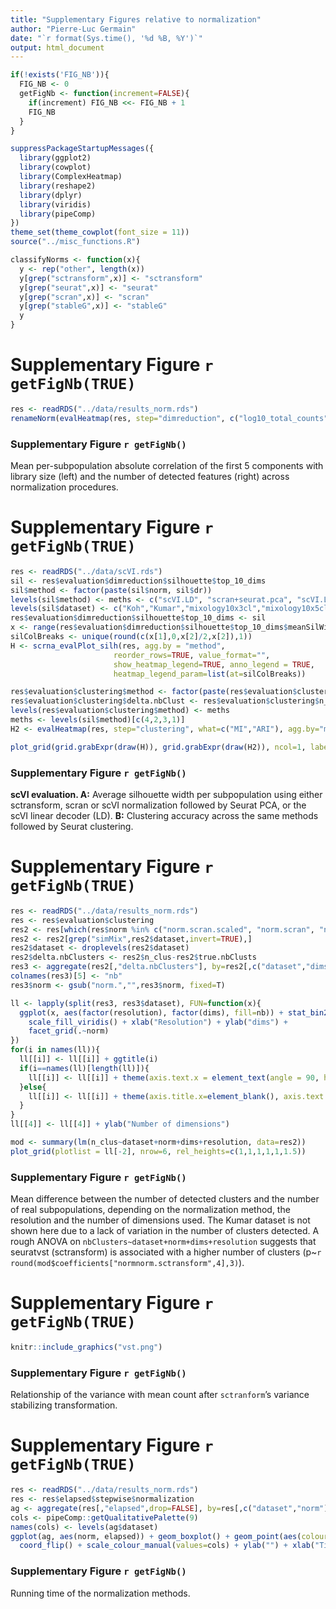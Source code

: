 ```yaml
---
title: "Supplementary Figures relative to normalization"
author: "Pierre-Luc Germain"
date: "`r format(Sys.time(), '%d %B, %Y')`"
output: html_document
---
```


```r
if(!exists('FIG_NB')){
  FIG_NB <- 0
  getFigNb <- function(increment=FALSE){
    if(increment) FIG_NB <<- FIG_NB + 1
    FIG_NB
  }
}
```

```r
suppressPackageStartupMessages({
  library(ggplot2)
  library(cowplot)
  library(ComplexHeatmap)
  library(reshape2)
  library(dplyr)
  library(viridis)
  library(pipeComp)
})
theme_set(theme_cowplot(font_size = 11))
source("../misc_functions.R")

classifyNorms <- function(x){
  y <- rep("other", length(x))
  y[grep("sctransform",x)] <- "sctransform"
  y[grep("seurat",x)] <- "seurat"
  y[grep("scran",x)] <- "scran"
  y[grep("stableG",x)] <- "stableG"
  y
}
```



# Supplementary Figure `r getFigNb(TRUE)`

```r
res <- readRDS("../data/results_norm.rds")
renameNorm(evalHeatmap(res, step="dimreduction", c("log10_total_counts","log10_total_features"), what2="meanAbsCorr.covariate2", agg.by = "norm", anno_legend=FALSE, row_split=classifyNorms(norm)))
```

### Supplementary Figure `r getFigNb()`
Mean per-subpopulation absolute correlation of the first 5 components with library size (left) and the number of detected features (right) across normalization procedures.

\newpage

# Supplementary Figure `r getFigNb(TRUE)`

```r
res <- readRDS("../data/scVI.rds")
sil <- res$evaluation$dimreduction$silhouette$top_10_dims
sil$method <- factor(paste(sil$norm, sil$dr))
levels(sil$method) <- meths <- c("scVI.LD", "scran+seurat.pca", "scVI.LD", "scVI+seurat.pca","scVI.LD","sctransform")
levels(sil$dataset) <- c("Koh","Kumar","mixology10x3cl","mixology10x5cl","simMix1","simMix2","Zhengmix4eq","Zhengmix4uneq","Zhengmix8eq")
res$evaluation$dimreduction$silhouette$top_10_dims <- sil
x <- range(res$evaluation$dimreduction$silhouette$top_10_dims$meanSilWidth)
silColBreaks <- unique(round(c(x[1],0,x[2]/2,x[2]),1))
H <- scrna_evalPlot_silh(res, agg.by = "method", 
                       reorder_rows=TRUE, value_format="", 
                       show_heatmap_legend=TRUE, anno_legend = TRUE, 
                       heatmap_legend_param=list(at=silColBreaks))

res$evaluation$clustering$method <- factor(paste(res$evaluation$clustering$norm, res$evaluation$clustering$dr))
res$evaluation$clustering$delta.nbClust <- res$evaluation$clustering$n_clus-res$evaluation$clustering$true.nbClusts
levels(res$evaluation$clustering$method) <- meths
meths <- levels(sil$method)[c(4,2,3,1)]
H2 <- evalHeatmap(res, step="clustering", what=c("MI","ARI"), agg.by="method", anno_legend=FALSE, reorder_rows=meths ) + evalHeatmap(res, step="clustering", what="ARI", agg.by="method", anno_legend=FALSE, reorder_rows=meths, filterExpr = n_clus==true.nbClusts, name="ARI at true k", title="ARI at true k" )

```

```r
plot_grid(grid.grabExpr(draw(H)), grid.grabExpr(draw(H2)), ncol=1, labels = LETTERS[1:2])
```

### Supplementary Figure `r getFigNb()`

**scVI evaluation. A:** Average silhouette width per subpopulation using either sctransform, scran or scVI normalization followed by Seurat PCA, or the scVI linear decoder (LD). **B:** Clustering accuracy across the same methods followed by Seurat clustering.

\newpage


# Supplementary Figure `r getFigNb(TRUE)`

```r
res <- readRDS("../data/results_norm.rds")
res <- res$evaluation$clustering
res2 <- res[which(res$norm %in% c("norm.scran.scaled", "norm.scran", "norm.seurat", "norm.sctransform", "norm.stableGsum") & res$resolution<4),]
res2 <- res2[grep("simMix",res2$dataset,invert=TRUE),]
res2$dataset <- droplevels(res2$dataset)
res2$delta.nbClusters <- res2$n_clus-res2$true.nbClusts
res3 <- aggregate(res2[,"delta.nbClusters"], by=res2[,c("dataset","dims","resolution","norm")], FUN=mean)
colnames(res3)[5] <- "nb"
res3$norm <- gsub("norm.","",res3$norm, fixed=T)

ll <- lapply(split(res3, res3$dataset), FUN=function(x){
  ggplot(x, aes(factor(resolution), factor(dims), fill=nb)) + stat_bin2d() + 
    scale_fill_viridis() + xlab("Resolution") + ylab("dims") +
    facet_grid(.~norm)
})
for(i in names(ll)){
  ll[[i]] <- ll[[i]] + ggtitle(i)
  if(i==names(ll)[length(ll)]){
    ll[[i]] <- ll[[i]] + theme(axis.text.x = element_text(angle = 90, hjust = 1))
  }else{
    ll[[i]] <- ll[[i]] + theme(axis.title.x=element_blank(), axis.text.x=element_blank(), axis.ticks.x=element_blank())
  }
}
ll[[4]] <- ll[[4]] + ylab("Number of dimensions")

mod <- summary(lm(n_clus~dataset+norm+dims+resolution, data=res2))
plot_grid(plotlist = ll[-2], nrow=6, rel_heights=c(1,1,1,1,1,1.5))
```

### Supplementary Figure `r getFigNb()`
Mean difference between the number of detected clusters and the number of real subpopulations, depending on the normalization method, the resolution and the number of dimensions used. The Kumar dataset is not shown here due to a lack of variation in the number of clusters detected. A rough ANOVA on `nbClusters~dataset+norm+dims+resolution` suggests that seuratvst (sctransform) is associated with a higher number of clusters (p~`r round(mod$coefficients["normnorm.sctransform",4],3)`).

\newpage 

# Supplementary Figure `r getFigNb(TRUE)`

```r
knitr::include_graphics("vst.png")
```

### Supplementary Figure `r getFigNb()`
Relationship of the variance with mean count after `sctranform`'s variance stabilizing transformation.

\newpage

# Supplementary Figure `r getFigNb(TRUE)`

```r
res <- readRDS("../data/results_norm.rds")
res <- res$elapsed$stepwise$normalization
ag <- aggregate(res[,"elapsed",drop=FALSE], by=res[,c("dataset","norm")], FUN=mean)
cols <- pipeComp::getQualitativePalette(9)
names(cols) <- levels(ag$dataset)
ggplot(ag, aes(norm, elapsed)) + geom_boxplot() + geom_point(aes(colour=dataset)) + 
  coord_flip() + scale_colour_manual(values=cols) + ylab("") + xlab("Time (s)")
```

### Supplementary Figure `r getFigNb()`
Running time of the normalization methods.
